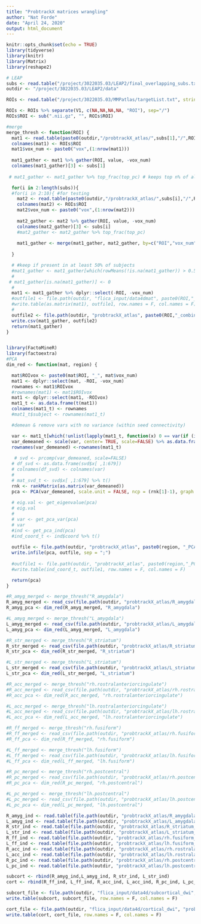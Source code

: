 ```yaml
---
title: "ProbtrackX matrices wrangling"
author: "Nat Forde"
date: "April 24, 2020"
output: html_document
---
```


```r
knitr::opts_chunk$set(echo = TRUE)
library(tidyverse)
library(knitr)
library(Matrix)
library(reshape2)

```

```r

# LEAP
subs <- read.table("/project/3022035.03/LEAP2/final_overlapping_subs.txt") %>% t()
outdir <- "/project/3022035.03/LEAP2/data"

ROIs <- read.table("/project/3022035.03/MMPatlas/targetList.txt", stringsAsFactors=FALSE)

```

```r

ROIs <- ROIs %>% separate(V1, c(NA,NA,NA,NA, "ROI"), sep="/")
ROIs$ROI <- sub(".nii.gz", "", ROIs$ROI)

```

```r
#merge
merge_thresh <- function(ROI) {
  mat1 <- read.table(paste0(outdir,"/probtrackX_atlas/",subs[1],"/",ROI,"/matrix_seeds_to_all_targets"))
  colnames(mat1) <- ROIs$ROI
  mat1$vox_num <- paste0("vox",(1:nrow(mat1)))
  
  mat1_gather <- mat1 %>% gather(ROI, value, -vox_num)
  colnames(mat1_gather)[3] <- subs[1]
  
 # mat1_gather <- mat1_gather %>% top_frac(top_pc) # keeps top n% of all possible connections

  for(i in 2:length(subs)){
  #for(i in 2:10){ #for testing
    mat2 <- read.table(paste0(outdir,"/probtrackX_atlas/",subs[i],"/",ROI,"/matrix_seeds_to_all_targets"))
    colnames(mat2) <- ROIs$ROI
    mat2$vox_num <- paste0("vox",(1:nrow(mat2)))
  
    mat2_gather <- mat2 %>% gather(ROI, value, -vox_num)
    colnames(mat2_gather)[3] <- subs[i]
    #mat2_gather <- mat2_gather %>% top_frac(top_pc)
    
    mat1_gather <- merge(mat1_gather, mat2_gather, by=c("ROI","vox_num"), all=TRUE)
  
  }

  # #keep if present in at least 50% of subjects
  #mat1_gather <- mat1_gather[which(rowMeans(!is.na(mat1_gather)) > 0.5), ]
  # 
 # mat1_gather[is.na(mat1_gather)] <- 0
  # 
  mat1 <- mat1_gather %>% dplyr::select(-ROI, -vox_num)
  #outfile1 <- file.path(outdir, "flica_input/data4dmat", paste0(ROI,"_dwi"), "probtrackX_mat_combined.txt")
  #write.table(as.matrix(mat1), outfile1, row.names = F, col.names = F)
  # 
  outfile2 <- file.path(outdir, "probtrackX_atlas", paste0(ROI,"_combined_mats.csv"))
  write.csv(mat1_gather, outfile2)
  return(mat1_gather)
} 


library(FactoMineR)
library(factoextra)
#PCA
dim_red <- function(mat, region) {

  mat$ROIvox <- paste0(mat$ROI, "_", mat$vox_num)
  mat1 <- dplyr::select(mat, -ROI, -vox_num)
  rownames <- mat1$ROIvox 
  #rownames(mat1) <- mat1$ROIvox
  mat1 <- dplyr::select(mat1, -ROIvox)
  mat1_t <- as.data.frame(t(mat1))
  colnames(mat1_t) <- rownames
  #mat1_t$subject <- rownames(mat1_t)

  #demean & remove vars with no variance (within seed connectivity)

  var <- mat1_t[which(!unlist(lapply(mat1_t, function(x) 0 == var(if (is.factor(x)) as.integer(x) else x))))] # remove cols with no variance
  var_demeaned <- scale(var, center= TRUE, scale=FALSE) %>% as.data.frame() # demean the remaining
  rownames(var_demeaned) <-rownames(mat1_t)
 
   # svd <- prcomp(var_demeaned, scale=FALSE)
  # df_svd <- as.data.frame(svd$x[ ,1:679])
  # colnames(df_svd) <- colnames(var)
  # 
  # mat_svd_t <- svd$x[ ,1:679] %>% t()
  rnk <- rankMatrix(as.matrix(var_demeaned))
  pca <- PCA(var_demeaned, scale.unit = FALSE, ncp = (rnk[1]-1), graph = FALSE)
  
  # eig.val <- get_eigenvalue(pca)
  # eig.val
  # 
  # var <- get_pca_var(pca)
  # var
  #ind <- get_pca_ind(pca)
  #ind_coord_t <- ind$coord %>% t()
  
  outfile <- file.path(outdir, "probtrackX_atlas", paste0(region, "_PCA.csv"))
  write.infile(pca, outfile, sep = ";")
    
  #outfile1 <- file.path(outdir, "probtrackX_atlas", paste0(region,"_PCA_ind.txt"))
  #write.table(ind_coord_t, outfile1, row.names = F, col.names = F)

  return(pca)
}

```

```r

#R_amyg_merged <- merge_thresh("R_amygdala")
R_amyg_merged <- read_csv(file.path(outdir, "probtrackX_atlas/R_amygdala_combined_mats.csv")) %>% select(-X1)
R_amyg_pca <- dim_red(R_amyg_merged, "R_amygdala")

#L_amyg_merged <- merge_thresh("L_amygdala")
L_amyg_merged <- read_csv(file.path(outdir, "probtrackX_atlas/L_amygdala_combined_mats.csv")) %>% select(-X1)
L_amyg_pca <- dim_red(L_amyg_merged, "L_amygdala")

#R_str_merged <- merge_thresh("R_striatum")
R_str_merged <- read_csv(file.path(outdir, "probtrackX_atlas/R_striatum_combined_mats.csv")) %>% select(-X1)
R_str_pca <- dim_red(R_str_merged, "R_striatum")

#L_str_merged <- merge_thresh("L_striatum")
L_str_merged <- read_csv(file.path(outdir, "probtrackX_atlas/L_striatum_combined_mats.csv")) %>% select(-X1)
L_str_pca <- dim_red(L_str_merged, "L_striatum")

#R_acc_merged <- merge_thresh("rh.rostralanteriorcingulate")
#R_acc_merged <- read_csv(file.path(outdir, "probtrackX_atlas/rh.rostralanteriorcingulate_combined_mats.csv")) %>% select(-X1)
#R_acc_pca <- dim_red(R_acc_merged, "rh.rostralanteriorcingulate")

#L_acc_merged <- merge_thresh("lh.rostralanteriorcingulate")
#L_acc_merged <- read_csv(file.path(outdir, "probtrackX_atlas/lh.rostralanteriorcingulate_combined_mats.csv")) %>% select(-X1)
#L_acc_pca <- dim_red(L_acc_merged, "lh.rostralanteriorcingulate")

#R_ff_merged <- merge_thresh("rh.fusiform")
#R_ff_merged <- read_csv(file.path(outdir, "probtrackX_atlas/rh.fusiform_combined_mats.csv")) %>% select(-X1)
#R_ff_pca <- dim_red(R_ff_merged, "rh.fusiform")

#L_ff_merged <- merge_thresh("lh.fusiform")
#L_ff_merged <- read_csv(file.path(outdir, "probtrackX_atlas/lh.fusiform_combined_mats.csv")) %>% select(-X1)
#L_ff_pca <- dim_red(L_ff_merged, "lh.fusiform")

#R_pc_merged <- merge_thresh("rh.postcentral")
#R_pc_merged <- read_csv(file.path(outdir, "probtrackX_atlas/rh.postcentral_combined_mats.csv")) %>% select(-X1)
#R_pc_pca <- dim_red(R_pc_merged, "rh.postcentral")

#L_pc_merged <- merge_thresh("lh.postcentral")
#L_pc_merged <- read_csv(file.path(outdir, "probtrackX_atlas/lh.postcentral_combined_mats.csv")) %>% select(-X1)
#L_pc_pca <- dim_red(L_pc_merged, "lh.postcentral")


```

```r
 
R_amyg_ind <- read.table(file.path(outdir, "probtrackX_atlas/R_amygdala_PCA_ind.txt"), quote="\"", comment.char="", stringsAsFactors=FALSE)
L_amyg_ind <- read.table(file.path(outdir, "probtrackX_atlas/L_amygdala_PCA_ind.txt"), quote="\"", comment.char="", stringsAsFactors=FALSE)
R_str_ind <- read.table(file.path(outdir, "probtrackX_atlas/R_striatum_PCA_ind.txt"), quote="\"", comment.char="", stringsAsFactors=FALSE)
L_str_ind <- read.table(file.path(outdir, "probtrackX_atlas/L_striatum_PCA_ind.txt"), quote="\"", comment.char="", stringsAsFactors=FALSE)
R_ff_ind <- read.table(file.path(outdir, "probtrackX_atlas/rh.fusiform_PCA_ind.txt"), quote="\"", comment.char="", stringsAsFactors=FALSE)
L_ff_ind <- read.table(file.path(outdir, "probtrackX_atlas/lh.fusiform_PCA_ind.txt"), quote="\"", comment.char="", stringsAsFactors=FALSE)
R_acc_ind <- read.table(file.path(outdir, "probtrackX_atlas/rh.rostralanteriorcingulate_PCA_ind.txt"), quote="\"", comment.char="", stringsAsFactors=FALSE)
L_acc_ind <- read.table(file.path(outdir, "probtrackX_atlas/lh.rostralanteriorcingulate_PCA_ind.txt"), quote="\"", comment.char="", stringsAsFactors=FALSE)
R_pc_ind <- read.table(file.path(outdir, "probtrackX_atlas/rh.postcentral_PCA_ind.txt"), quote="\"", comment.char="", stringsAsFactors=FALSE)
L_pc_ind <- read.table(file.path(outdir, "probtrackX_atlas/lh.postcentral_PCA_ind.txt"), quote="\"", comment.char="", stringsAsFactors=FALSE)

subcort <- rbind(R_amyg_ind,L_amyg_ind, R_str_ind, L_str_ind)
cort <- rbind(R_ff_ind, L_ff_ind, R_acc_ind, L_acc_ind, R_pc_ind, L_pc_ind)

subcort_file <- file.path(outdir, "flica_input/data4d/subcortical_dwi", "probtrackX_pca.txt")
write.table(subcort, subcort_file, row.names = F, col.names = F)

cort_file <- file.path(outdir, "flica_input/data4d/cortical_dwi", "probtrackX_pca.txt")
write.table(cort, cort_file, row.names = F, col.names = F)

```
